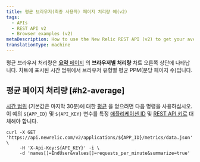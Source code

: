 ```yaml
---
title: 평균 브라우저(최종 사용자) 페이지 처리량 예(v2)
tags:
  - APIs
  - REST API v2
  - Browser examples (v2)
metaDescription: How to use the New Relic REST API (v2) to get your average browser page throughput time.
translationType: machine
---
```


평균 브라우저 처리량은 [**요약** 페이지](/docs/browser/new-relic-browser/getting-started/browser-overview-website-performance-glance#viewing) 의 **브라우저별 처리량** 차트 오른쪽 상단에 나타납니다. 차트에 표시된 시간 범위에서 브라우저 유형별 평균 PPM(분당 페이지 수)입니다.

## 평균 페이지 처리량 [#h2-average]

[시간 범위](/docs/apm/apis/requirements/specifying-time-range-api-v2) (기본값은 마지막 30분)에 대한 [평균](/docs/apm/apis/requirements/calculating-average-metric-values-summarize) 을 얻으려면 다음 명령을 사용하십시오. 이 예의 `${APP_ID}` 및 `${API_KEY}` 변수를 특정 [애플리케이션 ID](/docs/apm/apis/requirements/identification-code) 및 [REST API 키로](/docs/apis/rest-api-v2/requirements/rest-api-key#viewing) 대체해야 합니다.

```
curl -X GET 'https://api.newrelic.com/v2/applications/${APP_ID}/metrics/data.json' \
     -H 'X-Api-Key:${API_KEY}' -i \
     -d 'names[]=EndUser&values[]=requests_per_minute&summarize=true'
```